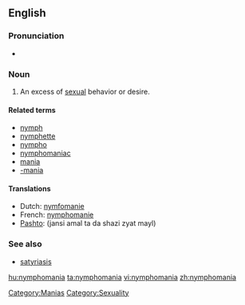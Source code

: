 ==English==

===Pronunciation===
* {{rhymes|eɪniə}}

===Noun===
{{en-noun|-}}

# An excess of [[sexual]] behavior or desire.

====Related terms====
* [[nymph]]
* [[nymphette]]
* [[nympho]]
* [[nymphomaniac]]
* [[mania]]
* [[-mania]]

====Translations====
* Dutch: [[nymfomanie]] {{f}}
* French: [[nymphomanie]] {{f}}
* [[Pashto]]: {{fa-Arab|[[جنسي عمل ته د شزي زيات ميل]]}} (jansi amal ta da shazi zyat mayl)

===See also===
* [[satyriasis]]

[[Category:Manias]]
[[Category:Sexuality]]

[[hu:nymphomania]]
[[ta:nymphomania]]
[[vi:nymphomania]]
[[zh:nymphomania]]